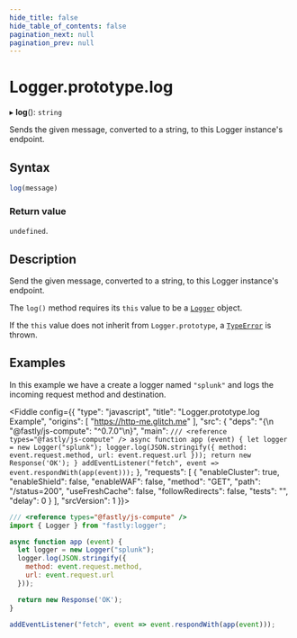 ```yaml
---
hide_title: false
hide_table_of_contents: false
pagination_next: null
pagination_prev: null
---
```


# Logger.prototype.log

▸ **log**(): `string`

Sends the given message, converted to a string, to this Logger instance's endpoint.

## Syntax

```js
log(message)
```

### Return value

`undefined`.

## Description

Send the given message, converted to a string, to this Logger instance's endpoint.

The `log()` method requires its `this` value to be a [`Logger`](../Logger.mdx) object.

If the `this` value does not inherit from `Logger.prototype`, a [`TypeError`](../../../globals/TypeError/TypeError.mdx) is thrown.

## Examples

In this example we have a create a logger named `"splunk"` and logs the incoming request method and destination.

<Fiddle config={{
  "type": "javascript",
  "title": "Logger.prototype.log Example",
  "origins": [
    "https://http-me.glitch.me"
  ],
  "src": {
    "deps": "{\n  \"@fastly/js-compute\": \"^0.7.0\"\n}",
    "main": `
/// <reference types="@fastly/js-compute" />
async function app (event) {
  let logger = new Logger("splunk");
  logger.log(JSON.stringify({
    method: event.request.method,
    url: event.request.url
  }));
  return new Response('OK');
}
addEventListener("fetch", event => event.respondWith(app(event)));
`
  },
  "requests": [
    {
      "enableCluster": true,
      "enableShield": false,
      "enableWAF": false,
      "method": "GET",
      "path": "/status=200",
      "useFreshCache": false,
      "followRedirects": false,
      "tests": "",
      "delay": 0
    }
  ],
  "srcVersion": 1
}}>

```js
/// <reference types="@fastly/js-compute" />
import { Logger } from "fastly:logger";

async function app (event) {
  let logger = new Logger("splunk");
  logger.log(JSON.stringify({
    method: event.request.method,
    url: event.request.url
  }));

  return new Response('OK');
}

addEventListener("fetch", event => event.respondWith(app(event)));
```
</Fiddle>